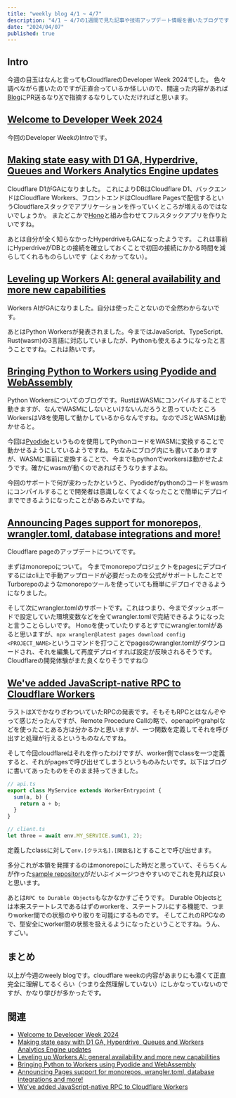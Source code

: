 ```yaml
---
title: "weekly blog 4/1 ~ 4/7"
description: "4/1 ~ 4/7の1週間で見た記事や技術アップデート情報を書いたブログです"
date: "2024/04/07"
published: true
---
```


## Intro

今週の目玉はなんと言ってもCloudflareのDeveloper Week 2024でした。
色々調べながら書いたのですが正直合っているか怪しいので、間違った内容があれば[Blog](https://github.com/yossydev/blog)にPR送るなり[X](https://twitter.com/yossydev)で指摘するなりしていただければと思います。

## [Welcome to Developer Week 2024](https://blog.cloudflare.com/ja-jp/welcome-to-developer-week-2024-ja-jp/)

今回のDeveloper WeekのIntroです。

## [Making state easy with D1 GA, Hyperdrive, Queues and Workers Analytics Engine updates](https://blog.cloudflare.com/making-full-stack-easier-d1-ga-hyperdrive-queues)

Cloudflare D1がGAになりました。
これによりDBはCloudflare D1、バックエンドはCloudflare Workers、フロントエンドはCloudflare Pagesで配信するというCloudflareスタックでアプリケーションを作っていくところが増えるのではないでしょうか。
またどこかで[Hono](https://github.com/honojs/hono)と組み合わせてフルスタックアプリを作りたいですね。

あとは自分が全く知らなかったHyperdriveもGAになったようです。
これは事前にHyperdriveがDBとの接続を確立しておくことで初回の接続にかかる時間を減らしてくれるものらしいです（よくわかってない）。

## [Leveling up Workers AI: general availability and more new capabilities](https://blog.cloudflare.com/ja-jp/workers-ai-ga-huggingface-loras-python-support-ja-jp/)

Workers AIがGAになりました。自分は使ったことないので全然わからないです。

あとはPython Workersが発表されました。今まではJavaScript、TypeScript、Rust(wasm)の3言語に対応していましたが、Pythonも使えるようになったと言うことですね。これは熱いです。

## [Bringing Python to Workers using Pyodide and WebAssembly](https://blog.cloudflare.com/python-workers/)

Python Workersについてのブログです。RustはWASMにコンパイルすることで動きますが、なんでWASMにしないといけないんだろうと思っていたところWorkersはV8を使用して動かしているからなんですね。なのでJSとWASMは動かせると。

今回は[Pyodide](https://pyodide.org/en/stable/)というものを使用してPythonコードをWASMに変換することで動かせるようにしているようですね。
ちなみにブログ内にも書いてありますが、WASMに事前に変換することで、今までもpythonでworkersは動かせたようです。確かにwasmが動くのであればそうなりますよね。

今回のサポートで何が変わったかというと、Pyodideがpythonのコードをwasmにコンパイルすることで開発者は意識しなくてよくなったことで簡単にデプロイまでできるようになったことがあるみたいですね。

## [Announcing Pages support for monorepos, wrangler.toml, database integrations and more!](https://blog.cloudflare.com/pages-workers-integrations-monorepos-nextjs-wrangler)

Cloudflare pageのアップデートについてです。

まずはmonorepoについて。
今までmonorepoプロジェクトをpagesにデプロイするにはcli上で手動アップロードが必要だったのを公式がサポートしたことでTurborepoのようなmonorepoツールを使っていても簡単にデプロイできるようになりました。

そして次にwrangler.tomlのサポートです。これはつまり、今までダッシュボードで設定していた環境変数などを全てwrangler.tomlで完結できるようになったと言うことらしいです。
Honoを使っていたりするとすでにwrangler.tomlがあると思いますが、`npx wrangler@latest pages download config <PROJECT_NAME>`というコマンドを打つことでpagesのwrangler.tomlがダウンロードされ、それを編集して再度デプロイすれば設定が反映されるそうです。
Cloudflareの開発体験がまた良くなりそうですね😏

## [We've added JavaScript-native RPC to Cloudflare Workers](https://blog.cloudflare.com/javascript-native-rpc)

ラストはXでかなりざわついていたRPCの発表です。そもそもRPCとはなんぞやって感じだったんですが、Remote Procedure Callの略で、openapiやgrahplなどを使ったことある方は分かるかと思いますが、一つ関数を定義してそれを呼び出すと処理が行えるというものなんですね。

そして今回cloudflareはそれを作ったわけですが、worker側でclassを一つ定義すると、それがpagesで呼び出せてしまうというものみたいです。以下はブログに書いてあったものをそのまま持ってきました。

```ts
// api.ts
export class MyService extends WorkerEntrypoint {
  sum(a, b) {
    return a + b;
  }
}

// client.ts
let three = await env.MY_SERVICE.sum(1, 2);
```

定義したclassに対して`env.[クラス名].[関数名]`とすることで呼び出せます。

多分これが本領を発揮するのはmonorepoにした時だと思っていて、そらちくんが作った[sample repository](https://github.com/sor4chi/minimun-workers-service-bindings-rpc)がだいぶイメージつきやすいのでこれを見れば良いと思います。

あとは`RPC to Durable Objects`もなかなかすごそうです。
Durable Objectsとは本来ステートレスであるはずのworkerを、ステートフルにする機能で、つまりworker間での状態のやり取りを可能にするものです。
そしてこれのRPCなので、型安全にworker間の状態を扱えるようになったということですね。うん、すごい。

## まとめ
以上が今週のweely blogです。cloudflare weekの内容があまりにも濃くて正直完全に理解してるくらい（つまり全然理解していない）にしかなっていないのですが、かなり学びが多かったです。

## 関連

- [Welcome to Developer Week 2024](https://blog.cloudflare.com/ja-jp/welcome-to-developer-week-2024-ja-jp/)
- [Making state easy with D1 GA, Hyperdrive, Queues and Workers Analytics Engine updates](https://blog.cloudflare.com/making-full-stack-easier-d1-ga-hyperdrive-queues) 
- [Leveling up Workers AI: general availability and more new capabilities](https://blog.cloudflare.com/ja-jp/workers-ai-ga-huggingface-loras-python-support-ja-jp/)
- [Bringing Python to Workers using Pyodide and WebAssembly](https://blog.cloudflare.com/python-workers/)
- [Announcing Pages support for monorepos, wrangler.toml, database integrations and more!](https://blog.cloudflare.com/pages-workers-integrations-monorepos-nextjs-wrangler)
- [We've added JavaScript-native RPC to Cloudflare Workers](https://blog.cloudflare.com/javascript-native-rpc)

